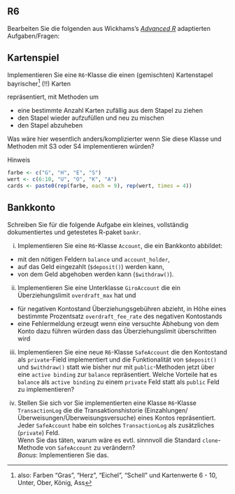 ## R6

Bearbeiten Sie die folgenden aus Wickhams's [*Advanced R*](https://adv-r.hadley.nz/r6.html) adaptierten 
Aufgaben/Fragen:


## Kartenspiel

Implementieren Sie eine `R6`-Klasse die einen (gemischten) Kartenstapel bayrischer^[also: Farben "Gras", "Herz", "Eichel", "Schell" und Kartenwerte 6 - 10, Unter, Ober, König, Ass] (!!) Karten 

repräsentiert, mit Methoden um

- eine bestimmte Anzahl Karten zufällig aus dem Stapel zu ziehen
- den Stapel wieder aufzufüllen und neu zu mischen
- den Stapel abzuheben

Was wäre hier wesentlich anders/komplizierter wenn Sie diese Klasse und Methoden 
mit S3 oder S4 implementieren würden?

Hinweis
```r
farbe <- c("G", "H", "E", "S")
wert <- c(6:10, "U", "O", "K", "A")
cards <- paste0(rep(farbe, each = 9), rep(wert, times = 4))
```

## Bankkonto 

Schreiben Sie für die folgende Aufgabe ein kleines, vollständig dokumentiertes und getestetes R-paket `bankr`.

i) Implementieren Sie eine `R6`-Klasse `Account`, die ein Bankkonto abbildet: 
 - mit den nötigen Feldern `balance` und `account_holder`, 
 - auf das Geld eingezahlt (`$deposit()`) werden kann,
 - von dem Geld abgehoben werden kann (`$withdraw()`). 

ii) Implementieren Sie eine Unterklasse `GiroAccount` die ein Überziehungslimit `overdraft_max` hat und
  - für negativen Kontostand Überziehungsgebühren abzieht, in Höhe eines bestimmte Prozentsatz `overdraft_fee_rate` des negativen Kontostands
  - eine Fehlermeldung erzeugt wenn eine versuchte Abhebung von dem Konto dazu führen würden dass das Überziehungslimit überschritten wird

iii) Implementieren Sie eine neue `R6`-Klasse `SafeAccount` die den Kontostand als `private`-Field implementiert und die Funktionalität von `$deposit()` und `$withdraw()` statt wie bisher nur mit `public`-Methoden jetzt über eine `active binding` zur `balance` repräsentiert. Welche Vorteile hat es `balance` als `active binding` zu einem `private` Feld statt als `public` Feld zu implementieren?

iv) Stellen Sie sich vor Sie implementierten eine Klasse `R6`-Klasse `TransactionLog` die die Transaktionshistorie (Einzahlungen/Überweisungen/Überweisungsversuche) eines Kontos repräsentiert. Jeder `SafeAccount` habe ein solches 
`TransactionLog` als zusätzliches (`private`) Feld.  
Wenn Sie das täten, warum wäre es evtl. sinnnvoll die Standard `clone`-Methode von `SafeAccount` zu verändern?  
*Bonus*: Implementieren Sie das.

